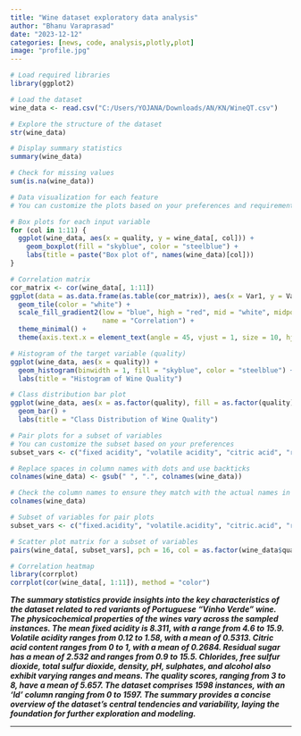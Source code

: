 ```yaml
---
title: "Wine dataset exploratory data analysis"
author: "Bhanu Varaprasad"
date: "2023-12-12"
categories: [news, code, analysis,plotly,plot]
image: "profile.jpg"
---
```


```r
# Load required libraries
library(ggplot2)

# Load the dataset
wine_data <- read.csv("C:/Users/YOJANA/Downloads/AN/KN/WineQT.csv")

# Explore the structure of the dataset
str(wine_data)

# Display summary statistics
summary(wine_data)

# Check for missing values
sum(is.na(wine_data))

# Data visualization for each feature
# You can customize the plots based on your preferences and requirements

# Box plots for each input variable
for (col in 1:11) {
  ggplot(wine_data, aes(x = quality, y = wine_data[, col])) +
    geom_boxplot(fill = "skyblue", color = "steelblue") +
    labs(title = paste("Box plot of", names(wine_data)[col]))
}

# Correlation matrix
cor_matrix <- cor(wine_data[, 1:11])
ggplot(data = as.data.frame(as.table(cor_matrix)), aes(x = Var1, y = Var2, fill = Freq)) +
  geom_tile(color = "white") +
  scale_fill_gradient2(low = "blue", high = "red", mid = "white", midpoint = 0, limit = c(-1, 1), space = "Lab",
                       name = "Correlation") +
  theme_minimal() +
  theme(axis.text.x = element_text(angle = 45, vjust = 1, size = 10, hjust = 1))

# Histogram of the target variable (quality)
ggplot(wine_data, aes(x = quality)) +
  geom_histogram(binwidth = 1, fill = "skyblue", color = "steelblue") +
  labs(title = "Histogram of Wine Quality")

# Class distribution bar plot
ggplot(wine_data, aes(x = as.factor(quality), fill = as.factor(quality))) +
  geom_bar() +
  labs(title = "Class Distribution of Wine Quality")

# Pair plots for a subset of variables
# You can customize the subset based on your preferences
subset_vars <- c("fixed acidity", "volatile acidity", "citric acid", "residual sugar", "quality")

# Replace spaces in column names with dots and use backticks
colnames(wine_data) <- gsub(" ", ".", colnames(wine_data))

# Check the column names to ensure they match with the actual names in your dataset
colnames(wine_data)

# Subset of variables for pair plots
subset_vars <- c("fixed.acidity", "volatile.acidity", "citric.acid", "residual.sugar", "quality")

# Scatter plot matrix for a subset of variables
pairs(wine_data[, subset_vars], pch = 16, col = as.factor(wine_data$quality))

# Correlation heatmap
library(corrplot)
corrplot(cor(wine_data[, 1:11]), method = "color")

```

***The summary statistics provide insights into the key characteristics of the dataset related to red variants of Portuguese "Vinho Verde" wine. The physicochemical properties of the wines vary across the sampled instances. The mean fixed acidity is 8.311, with a range from 4.6 to 15.9. Volatile acidity ranges from 0.12 to 1.58, with a mean of 0.5313. Citric acid content ranges from 0 to 1, with a mean of 0.2684. Residual sugar has a mean of 2.532 and ranges from 0.9 to 15.5. Chlorides, free sulfur dioxide, total sulfur dioxide, density, pH, sulphates, and alcohol also exhibit varying ranges and means. The quality scores, ranging from 3 to 8, have a mean of 5.657. The dataset comprises 1598 instances, with an 'Id' column ranging from 0 to 1597. The summary provides a concise overview of the dataset's central tendencies and variability, laying the foundation for further exploration and modeling.***

------------------------------------------------------------------------
